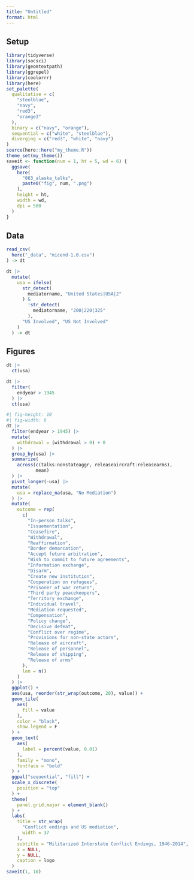 ```yaml
---
title: "Untitled"
format: html
---
```


## Setup

```r
library(tidyverse)
library(socsci)
library(geomtextpath)
library(ggrepel)
library(coolorrr)
library(here)
set_palette(
  qualitative = c(
    "steelblue",
    "navy",
    "red3",
    "orange3"
  ),
  binary = c("navy", "orange"),
  sequential = c("white", "steelblue"),
  diverging = c("red3", "white", "navy")
)
source(here::here("my_theme.R"))
theme_set(my_theme())
saveit <- function(num = 1, ht = 5, wd = 6) {
  ggsave(
    here(
      "063_alaska_talks",
      paste0("fig", num, ".png")
    ),
    height = ht,
    width = wd,
    dpi = 500
  )
}
```


## Data

```r
read_csv(
  here("_data", "micend-1.0.csv")
) -> dt
```

```r

dt |>
  mutate(
    usa = ifelse(
      str_detect(
        mediatorname, "United States|USA|2"
      ) &
        !str_detect(
          mediatorname, "200|220|325"
        ),
      "US Involved", "US Not Involved"
    )
  ) -> dt
```


## Figures

```r
dt |>
  ct(usa)
```

```r
dt |>
  filter(
    endyear > 1945
  ) |>
  ct(usa)
```



```r
#| fig-height: 10
#| fig-width: 6
dt |>
  filter(endyear > 1945) |>
  mutate(
    withdrawal = (withdrawal > 0) + 0
  ) |>
  group_by(usa) |>
  summarize(
    across(c(talks:nonstateaggr, releaseaircraft:releasearms),
           mean)
  ) |>
  pivot_longer(-usa) |>
  mutate(
    usa = replace_na(usa, "No Mediation")
  ) |> 
  mutate(
    outcome = rep(
      c(
        "In-person talks",
        "Issuementation",
        "Ceasefire",
        "Withdrawal",
        "Reaffirmation",
        "Border demarcation",
        "Accept future arbitration",
        "Wish to commit to future agreements",
        "Information exchange",
        "Disarm",
        "Create new institution",
        "Cooperation on refugees",
        "Prisoner of war return",
        "Third party peacekeepers",
        "Territory exchange",
        "Individual travel",
        "Mediation requested",
        "Compensation",
        "Policy change",
        "Decisive defeat",
        "Conflict over regime",
        "Provisions for non-state actors",
        "Release of aircraft",
        "Release of personnel",
        "Release of shipping",
        "Release of arms"
      ),
      len = n()
    )
  ) |> 
  ggplot() +
  aes(usa, reorder(str_wrap(outcome, 20), value)) +
  geom_tile(
    aes(
      fill = value
    ),
    color = "black",
    show.legend = F
  ) +
  geom_text(
    aes(
      label = percent(value, 0.01)
    ),
    family = "mono",
    fontface = "bold"
  ) +
  ggpal("sequential", "fill") +
  scale_x_discrete(
    position = "top"
  ) +
  theme(
    panel.grid.major = element_blank()
  ) +
  labs(
    title = str_wrap(
      "Conflict endings and US mediation",
      width = 37
    ),
    subtitle = "Militarized Interstate Conflict Endings, 1946-2014",
    x = NULL,
    y = NULL,
    caption = logo
  )
saveit(1, 10)
```

